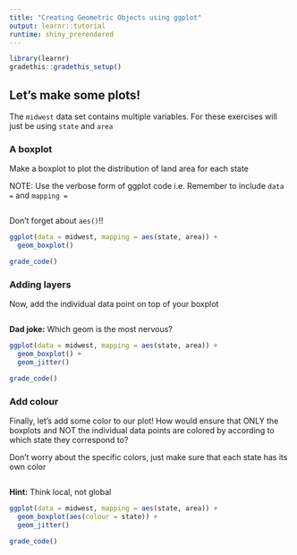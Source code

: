 ```yaml
---
title: "Creating Geometric Objects using ggplot"
output: learnr::tutorial
runtime: shiny_prerendered
---
```

```r
library(learnr)
gradethis::gradethis_setup()
```
## Let's make some plots!

The `midwest` data set contains multiple variables. For these exercises will just be using `state` and `area`

### A boxplot

Make a boxplot to plot the distribution of land area for each state  

NOTE: Use the verbose form of ggplot code i.e. Remember to include `data = ` and `mapping = `

```r

```

<div id="boxplot-hint">
Don't forget about `aes()`!!
</div>

```r
ggplot(data = midwest, mapping = aes(state, area)) +
  geom_boxplot()
```

```r
grade_code()
```

### Adding layers

Now, add the individual data point on top of your boxplot

```r

```

<div id="jitter-boxplot-hint">
**Dad joke:** Which geom is the most nervous?
</div>

```r
ggplot(data = midwest, mapping = aes(state, area)) +
  geom_boxplot() +
  geom_jitter()
```

```r
grade_code()
```

### Add colour

Finally, let's add some color to our plot! How would ensure that ONLY the boxplots and NOT the individual data points are colored by according to which state they correspond to?  

Don't worry about the specific colors, just make sure that each state has its own color  

```r

```

<div id="add-color-hint">
**Hint:** Think local, not global
</div>

```r
ggplot(data = midwest, mapping = aes(state, area)) +
  geom_boxplot(aes(colour = state)) +
  geom_jitter()
```

```r
grade_code()
```